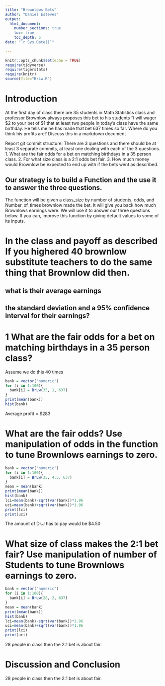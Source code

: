 ```yaml
---
title: "Brownlows Bets"
author: "Daniel Esteves"
output:
  html_document:
    number_sections: true
    toc: true
    toc_depth: 5
date: "`r Sys.Date()`"    
    
---
```

```r
knitr::opts_chunk$set(echo = TRUE)
require(tidyverse)
require(tigerstats)
require(knitr)
source(file="BrLw.R")
```


<!-- We recommend you use git branches -- create a separate branch for each major section i.e. Introduction, Methods, Results, Inferential Results, and Discussion and Conclusions - leave the YAML block untouched until the final merge where you put in your own name !-->

# Introduction

<!--In this section you explain what you are trying to show.  Where did the data come from?  What is the research or other question you are trying to answer?!-->

 At the first day of class there are 35 students in Math Statistics class and professor Brownlow always proposes this bet to his students "I will wager $2 to your bet of $1 that at least two people in today's class have  the same birthday.  He tells me he has made that bet 637 times so far. Where do you think his profits are? Discuss this in a markdown document
 
Report git commit structure:
There are 3 questions and there should be at least 3 separate commits, at least one dealing with each of the 3 questions.
1. What are the fair odds for a bet on matching birthdays in a 35 person class.
2. For what size class is a 2:1 odds bet fair.
3. How much money would Brownlow be expected to end up with if the bets went as described.

## Our strategy is to build a Function and the use it to answer the three questions. 

The function will be given a class_size by number of students, odds, and Number_of_times brownlow made the bet.  It will give you back how much Brownlows earnings were. We will use it to answer our three questions below. If you can, improve this function by giving default values to some of its inputs. 

# In the class and payoff as described  If you highered 40 brownlow substitute teachers to do the same thing that Brownlow did then.
## what is their average earnings
## the standard deviation and a 95% confidence interval for their earnings?
  
<!--Explain and display your method of coming up with a 95% confidence interval of  professor Brownlows winnings (or losings)-->

# 1 What are the fair odds for a bet on matching birthdays in a 35 person class?

Assume we do this 40 times

```r
bank = vector("numeric")
for (i in 1:100){
  bank[i] = BrLw(35, 1, 637)
}
print(mean(bank))
hist(bank)
```

Average profit = $283






# What are the fair odds? Use manipulation of odds in the function to tune Brownlows earnings to zero. 

```r
bank = vector("numeric")
for (i in 1:100){
  bank[i] = BrLw(35, 4.5, 637)
}
mean = mean(bank)
print(mean(bank))
hist(bank)
lci=mean(bank)-sqrt(var(bank))*1.96
uci=mean(bank)+sqrt(var(bank))*1.96
print(lci)
print(uci)
```

<!--Decide on your methods:  In this section explain the approach you will take to attack the issue --- how will you decide on a likely estimate of professor Brownlow's earnings or losses after 637 bets. Also explain how you construct a 95% confidence interval about your estimate of his winnings !-->
The amount of Dr.J has to pay would be $4.50

# What size of class makes the 2:1 bet fair?  Use manipulation of number of Students to tune Brownlows earnings to zero.

```r
bank = vector("numeric")
for (i in 1:100){
  bank[i] = BrLw(28, 2, 637)
}
mean = mean(bank)
print(mean(bank))
hist(bank)
lci=mean(bank)-sqrt(var(bank))*1.96
uci=mean(bank)+sqrt(var(bank))*1.96
print(lci)
print(uci)
```

<!--Explain and display the results of your method of coming up with the estimate of professor Brownlows betting profits!-->

28 people in class then the 2:1 bet is about fair.





# Discussion and Conclusion

<!--Discussion and conclusion here.  If professor Brownlow is consistantly making or losing money how could he change his payout so that his profits center on zero?  Also discuss what size his class should be in order to have his current scheme balance at zero profit.!-->

28 people in class then the 2:1 bet is about fair.
